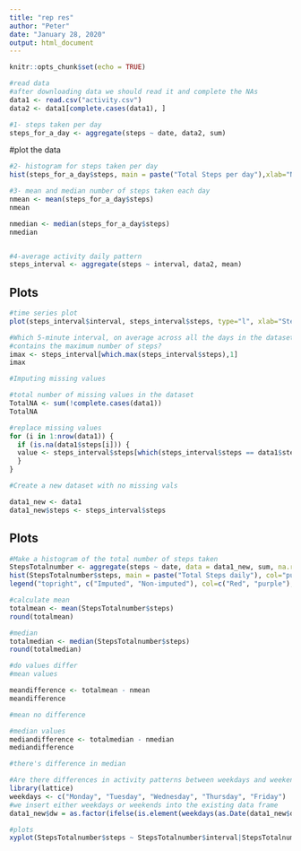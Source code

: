---
title: "rep res"
author: "Peter"
date: "January 28, 2020"
output: html_document
---

```{r setup, include=FALSE}
knitr::opts_chunk$set(echo = TRUE)
```

```{r DataRead}
#read data
#after downloading data we should read it and complete the NAs
data1 <- read.csv("activity.csv")
data2 <- data1[complete.cases(data1), ]

#1- steps taken per day
steps_for_a_day <- aggregate(steps ~ date, data2, sum)
```

#plot the data
```{r}
#2- histogram for steps taken per day
hist(steps_for_a_day$steps, main = paste("Total Steps per day"),xlab="Number of Steps")

```


```{r}
#3- mean and median number of steps taken each day
nmean <- mean(steps_for_a_day$steps)
nmean

nmedian <- median(steps_for_a_day$steps)
nmedian


#4-average activity daily pattern
steps_interval <- aggregate(steps ~ interval, data2, mean)
```

## Plots

```{r}
#time series plot
plot(steps_interval$interval, steps_interval$steps, type="l", xlab="Steps interval", ylab="Number of Steps",main="Avg Num of Steps by Interval")
```


```{r }
#Which 5-minute interval, on average across all the days in the dataset,
#contains the maximum number of steps?
imax <- steps_interval[which.max(steps_interval$steps),1]
imax

#Imputing missing values

#total number of missing values in the dataset 
TotalNA <- sum(!complete.cases(data1))
TotalNA

#replace missing values
for (i in 1:nrow(data1)) {
  if (is.na(data1$steps[i])) {
  value <- steps_interval$steps[which(steps_interval$steps == data1$steps[i])]
  }
}

#Create a new dataset with no missing vals

data1_new <- data1
data1_new$steps <- steps_interval$steps
```

## Plots

```{r}
#Make a histogram of the total number of steps taken
StepsTotalnumber <- aggregate(steps ~ date, data = data1_new, sum, na.rm = TRUE)
hist(StepsTotalnumber$steps, main = paste("Total Steps daily"), col="purple", xlab="Number of Steps", add=T)
legend("topright", c("Imputed", "Non-imputed"), col=c("Red", "purple"), lwd=10)
```


```{r}
#calculate mean
totalmean <- mean(StepsTotalnumber$steps)
round(totalmean)

#median
totalmedian <- median(StepsTotalnumber$steps)
round(totalmedian)
```

```{r valuesdiff}
#do values differ
#mean values

meandifference <- totalmean - nmean
meandifference

#mean no difference

#median values
mediandifference <- totalmedian - nmedian
mediandifference

#there's difference in median
```

```{r}
#Are there differences in activity patterns between weekdays and weekends?
library(lattice)
weekdays <- c("Monday", "Tuesday", "Wednesday", "Thursday", "Friday")
#we insert either weekdays or weekends into the existing data frame
data1_new$dw = as.factor(ifelse(is.element(weekdays(as.Date(data1_new$date)),weekdays), "Weekday", "Weekend"))
```

```{r}
#plots
xyplot(StepsTotalnumber$steps ~ StepsTotalnumber$interval|StepsTotalnumber$steps, main="Average Steps per Day by Interval",xlab="Interval", ylab="Steps",layout=c(1,2), type="l")

```





